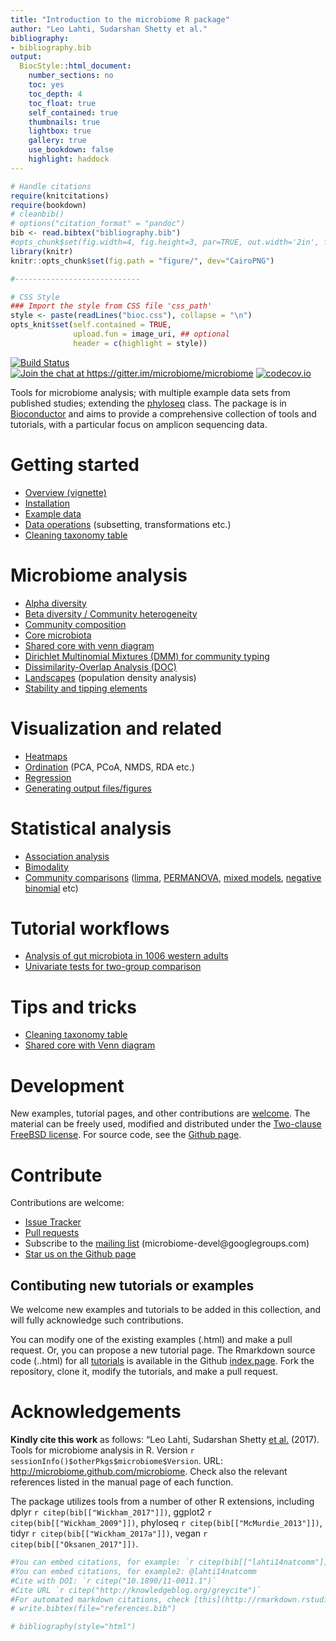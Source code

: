 ```yaml
---
title: "Introduction to the microbiome R package"
author: "Leo Lahti, Sudarshan Shetty et al."
bibliography: 
- bibliography.bib
output:
  BiocStyle::html_document:
    number_sections: no
    toc: yes
    toc_depth: 4
    toc_float: true
    self_contained: true
    thumbnails: true
    lightbox: true
    gallery: true
    use_bookdown: false
    highlight: haddock
---
```

<!--
  %\VignetteIndexEntry{microbiome tutorial}
  %\VignetteEngine{knitr::rmarkdown}
  %\usepackage[utf8]{inputenc}
  %\VignetteEncoding{UTF-8}
-->


```r
# Handle citations
require(knitcitations)
require(bookdown)
# cleanbib()
# options("citation_format" = "pandoc")
bib <- read.bibtex("bibliography.bib")
#opts_chunk$set(fig.width=4, fig.height=3, par=TRUE, out.width='2in', fig.pos='H')
library(knitr)
knitr::opts_chunk$set(fig.path = "figure/", dev="CairoPNG")

#----------------------------

# CSS Style
### Import the style from CSS file 'css_path' 
style <- paste(readLines("bioc.css"), collapse = "\n")
opts_knit$set(self.contained = TRUE,
              upload.fun = image_uri, ## optional
              header = c(highlight = style))
```



[![Build Status](https://api.travis-ci.org/microbiome/microbiome.png)](https://travis-ci.org/microbiome/microbiome)  
[![Join the chat at https://gitter.im/microbiome/microbiome](https://badges.gitter.im/microbiome/microbiome.svg)](https://gitter.im/microbiome/microbiome?utm_source=badge&utm_medium=badge&utm_campaign=pr-badge&utm_content=badge)
[![codecov.io](https://codecov.io/github/microbiome/microbiome/coverage.svg?branch=master)](https://codecov.io/github/microbiome/microbiome?branch=master)  




Tools for microbiome analysis; with multiple example data sets from published studies; extending the [phyloseq](http://joey711.github.io/phyloseq/import-data) class. The package is in [Bioconductor](https://bioconductor.org/packages/devel/bioc/html/microbiome.html) and aims to provide a comprehensive collection of tools and tutorials, with a particular focus on amplicon sequencing data.   


# Getting started    

* [Overview (vignette)](https://bioconductor.org/packages/devel/bioc/vignettes/microbiome/inst/doc/vignette.html)   
* [Installation](Installation.html)   
* [Example data](Data.html)   
* [Data operations](Preprocessing.html) (subsetting, transformations etc.)  
* [Cleaning taxonomy table](cleaning_taxonomy_table.html)

# Microbiome analysis   

* [Alpha diversity](Alphadiversity.html)   
* [Beta diversity / Community heterogeneity](Betadiversity.html)   
* [Community composition](Composition.html)     
* [Core microbiota](Core.html)   
* [Shared core with venn diagram](core_venn.html)
* [Dirichlet Multinomial Mixtures (DMM) for community typing](DMM.html)   
* [Dissimilarity-Overlap Analysis (DOC)](DOC.html)   
* [Landscapes](Landscaping.html) (population density analysis)   
* [Stability and tipping elements](Stability.html)   


# Visualization and related   

* [Heatmaps](Heatmap.html)   
* [Ordination](Ordination.html) (PCA, PCoA, NMDS, RDA etc.)    
* [Regression](Regression.html)    
* [Generating output files/figures](Output.html)    


# Statistical analysis      

* [Association analysis](Heatmap.html)    
* [Bimodality](Bimodality.html)    
* [Community comparisons](Comparisons.html) ([limma](limma.html), [PERMANOVA](PERMANOVA.html), [mixed models](Mixedmodels.html), [negative binomial](Negativebinomial.html)  etc)    



# Tutorial workflows   

* [Analysis of gut microbiota in 1006 western adults](Tutorial.html)   
* [Univariate tests for two-group comparison](all.html)   



# Tips and tricks    

* [Cleaning taxonomy table](cleaning_taxonomy_table.html)   
* [Shared core with Venn diagram](core_venn.html)   




# Development   

New examples, tutorial pages, and other contributions are [welcome](Contributing.html). The material can be freely used, modified and distributed under the [Two-clause FreeBSD license](http://en.wikipedia.org/wiki/BSD\_licenses). For source code, see the [Github page](https://github.com/microbiome/microbiome/).    


# Contribute    

Contributions are welcome:   

  * [Issue Tracker](https://github.com/microbiome/microbiome/issues)   
  * [Pull requests](https://github.com/microbiome/microbiome/)  
  * Subscribe to the [mailing list](https://groups.google.com/forum/#!forum/microbiome-devel)   (microbiome-devel@googlegroups.com)   
  * [Star us on the Github page](https://github.com/microbiome/microbiome)   


## Contibuting new tutorials or examples   

We welcome new examples and tutorials to be added in this collection, and will fully acknowledge such contributions.   

You can modify one of the existing examples (.html) and make a pull request. Or, you can propose a new tutorial page. The Rmarkdown source code (..html) for all [tutorials](http://microbiome.github.io/tutorials/) is available in the Github [index.page](https://github.com/microbiome/tutorials). Fork the repository, clone it, modify the tutorials, and make a pull request.    


# Acknowledgements   

**Kindly cite this work** as follows: "Leo Lahti, Sudarshan Shetty [et al.](https://github.com/microbiome/microbiome/graphs/contributors) (2017). Tools for microbiome analysis in R. Version `r sessionInfo()$otherPkgs$microbiome$Version`. URL: [http://microbiome.github.com/microbiome](http://microbiome.github.com/microbiome). Check also the relevant references listed in the manual page of each function.    

The package utilizes tools from a number of other R extensions, including dplyr `r citep(bib[["Wickham_2017"]])`, ggplot2 `r citep(bib[["Wickham_2009"]])`, phyloseq `r citep(bib[["McMurdie_2013"]])`, tidyr `r citep(bib[["Wickham_2017a"]])`, vegan `r citep(bib[["Oksanen_2017"]])`.   


```r
#You can embed citations, for example: `r citep(bib[["lahti14natcomm"]])`
#You can embed citations, for example2: @lahti14natcomm
#Cite with DOI: `r citep("10.1890/11-0011.1")`
#Cite URL `r citep("http://knowledgeblog.org/greycite")`
#For automated markdown citations, check [this](http://rmarkdown.rstudio.com/authoring_bibliographies_and_citations.html), [this](https://github.com/cboettig/knitcitations), and [this](http://www.carlboettiger.info/2012/03/24/citations-in-markdown-using-knitr.html). 
# write.bibtex(file="references.bib")
```

```r
# bibliography(style="html")
```

